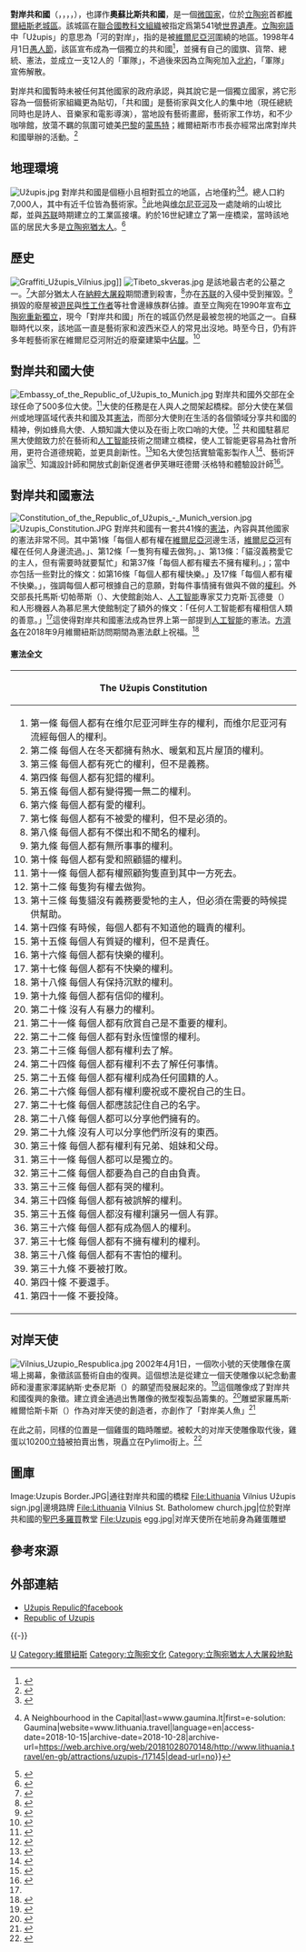 {{Infobox_country
|micronation = yes
|conventional_long_name = 對岸共和國
|native_name = {{native_name|lt|Užupio respublika}}
|image_flag  = Flag of the Republic of Uzupis.gif
|image_coat  = Coat of Arms of the Republic of Uzupis.gif
|capital = [[維爾紐斯|維爾紐斯]]
|utc_offset = +2
|utc_offset_DST = +3
|established_event1 = [[愚人節|愚人節]]宣布獨立
|established_date1 = 1998年4月1日
|calling_code = +370
}}
'''對岸共和國'''（{{lang-lt|Užupio respublika}}，{{lang-yi|זארעטשע}}，{{lang-be|Зарэчча}}，{{lang-ru|Заречье}}，{{lang-pl|Zarzecze}}），也譯作'''奧蘇比斯共和國'''，是一個[[微国家|微国家]]，位於[[立陶宛|立陶宛]]首都[[維爾紐斯舊城|維爾紐斯老城區]]。該城區在[[聯合國教科文組織|聯合國教科文組織]]被指定爲第541號[[世界遺產|世界遺產]]。[[立陶宛語|立陶宛語]]中「Užupis」的意思為「河的對岸」，指的是被[[維爾尼亞河|維爾尼亞河]]圍繞的地區。1998年4月1日[[愚人節|愚人節]]，該區宣布成為一個獨立的共和國<ref>{{cite AV media | people= | date=2014年4月7日 | title=世界零距離－「對岸共和國」 | url=http://news.tvb.com/programmes/bigbigworld/5342f5b36db28c0071000000 | trans_title= | medium= | location=[[香港|香港]] | publisher=[[電視廣播有限公司|電視廣播有限公司]] | access-date=2014年4月10日 | archive-date=2019年9月13日 | archive-url=https://web.archive.org/web/20190913051223/http://news.tvb.com/programmes/bigbigworld/5342f5b36db28c0071000000 | dead-url=no }}</ref>，並擁有自己的國旗、貨幣、總統、憲法，並成立一支12人的「軍隊」，不過後來因為立陶宛加入[[北約|北約]]，「軍隊」宣佈解散。

對岸共和國暫時未被任何其他國家的政府承認，與其說它是一個獨立國家，將它形容為一個藝術家組織更為貼切，「共和國」是藝術家與文化人的集中地（現任總統{{link-en|羅馬斯·利萊吉斯|Romas Lileikis}}同時也是詩人、音樂家和電影導演），當地設有藝術畫廊，藝術家工作坊，和不少咖啡館，放蕩不羈的氛圍可媲美[[巴黎|巴黎]]的[[蒙馬特|蒙馬特]]；維爾紐斯市市長{{link-en|阿圖拉斯·祖卡斯|Artūras Zuokas}}亦經常出席對岸共和國舉辦的活動。<ref>{{cite AV media | people= | date=2018年11月9日 | title=奧蘇比斯：一個擁有自由精神的微型國家 | url=https://www.bbc.com/ukchina/trad/vert-tra-46139779 | trans_title= | medium= | location=[[英國|英國]] | publisher=[[BBC|BBC]] | access-date=2018年11月14日 | archive-date=2019年9月18日 | archive-url=https://web.archive.org/web/20190918020022/https://www.bbc.com/ukchina/trad/vert-tra-46139779 | dead-url=no }}</ref>

==地理環境==
[[File:Užupis.jpg|thumb]]
對岸共和國是個極小且相對孤立的地區，占地僅約{{convert|148|acre|ha}}<ref name=foraday>{{Cite web|url=https://www.baltictimes.com/news/articles/12389/|title=The country that lives for a day|website=www.baltictimes.com|language=en|access-date=2018-10-15|archive-date=2019-05-30|archive-url=https://web.archive.org/web/20190530194703/https://www.baltictimes.com/news/articles/12389/|dead-url=no}}</ref><ref>{{Cite web|url=http://www.lithuania.travel/en-gb/attractions/uzupis-/17145|title=Užupis {{!}} A Neighbourhood in the Capital|last=www.gaumina.lt|first=e-solution: Gaumina|website=www.lithuania.travel|language=en|access-date=2018-10-15|archive-date=2018-10-28|archive-url=https://web.archive.org/web/20181028070148/http://www.lithuania.travel/en-gb/attractions/uzupis-/17145|dead-url=no}}</ref>。總人口約7,000人，其中有近千位皆為藝術家。<ref name=":2">{{Cite news|url=https://metro.co.uk/2018/09/11/arty-hipster-and-a-country-within-a-country-welcome-to-the-republic-of-uzupis-7920560/|title=Arty, hipster and a country within a country: Welcome to the Republic of Užupis|date=2018-09-11|work=Metro|access-date=2018-10-15|language=en-GB|archive-date=2019-05-30|archive-url=https://web.archive.org/web/20190530194703/https://metro.co.uk/2018/09/11/arty-hipster-and-a-country-within-a-country-welcome-to-the-republic-of-uzupis-7920560/|dead-url=no}}</ref>此地與[[维尔尼亚河|维尔尼亚河]]及一處陡峭的山坡比鄰，並與[[苏联|苏联]]時期建立的工業區接壤。約於16世紀建立了第一座橋梁，當時該地區的居民大多是[[立陶宛猶太人|立陶宛猶太人]]。<ref>{{Cite journal|title=Gentrification in Vilnius (Lithuania): the example of Uzupis|author=Veröffentlichungsversion / Published Version Zeitschriftenartikel / journal article|url=https://www.ssoar.info/ssoar/bitstream/handle/document/48092/ssoar-europareg-2004-1-standl_et_al-Gentrification_in_Vilnius_Lithuania_the.pdf?isAllowed=y&lnkname=ssoar-europareg-2004-1-standl_et_al-Gentrification_in_Vilnius_Lithuania_the.pdf&sequence=1|journal=ssoar|access-date=2021-07-27|archive-date=2021-08-09|archive-url=https://web.archive.org/web/20210809194658/https://www.ssoar.info/ssoar/bitstream/handle/document/48092/ssoar-europareg-2004-1-standl_et_al-Gentrification_in_Vilnius_Lithuania_the.pdf?isAllowed=y&lnkname=ssoar-europareg-2004-1-standl_et_al-Gentrification_in_Vilnius_Lithuania_the.pdf&sequence=1|dead-url=no}}</ref>

==歷史==
[[Image:Graffiti_Užupis_Vilnius.jpg|thumb]]]]
[[Image:Tibeto_skveras.jpg|thumb]]
{{tsl|en|Bernardine Cemetery||伯納丁公墓}}是該地最古老的公墓之一。<ref name=":1">{{Cite news|url=https://theculturetrip.com/europe/lithuania/articles/the-best-things-to-see-and-do-in-uzupis-vilnius/|title=The Best Things to See and Do in Užupis, Vilnius|last=Georgian|first=Elizabeth|work=Culture Trip|access-date=2018-10-15|archive-date=2019-05-31|archive-url=https://web.archive.org/web/20190531091423/https://theculturetrip.com/europe/lithuania/articles/the-best-things-to-see-and-do-in-uzupis-vilnius/|dead-url=no}}</ref>大部分猶太人在[[納粹大屠殺|納粹大屠殺]]期間遭到殺害，<ref>{{Cite web|title=JewishGen's Holocaust Database|url=https://www.jewishgen.org/databases/holocaust/|access-date=2021-02-22|website=www.jewishgen.org|archive-date=2021-09-03|archive-url=https://web.archive.org/web/20210903021748/https://www.jewishgen.org/databases/Holocaust/|dead-url=no}}</ref>{{tsl|en|Jewish Cemetery, Vilnius||老猶太公墓}}亦在[[苏联|苏联]]的入侵中受到摧毀。<ref>{{Cite web|date=2020-09-10|title=The Old Jewish Cemetery in Užupis, Vilnius|url=https://www.jewish-heritage-lithuania.org/cemetery/the-old-jewish-cemetery-in-uzupis-vilnius/|access-date=2021-02-22|website=Jewish Heritage Lithuania|language=en-GB|archive-date=2021-07-24|archive-url=https://web.archive.org/web/20210724084504/https://www.jewish-heritage-lithuania.org/cemetery/the-old-jewish-cemetery-in-uzupis-vilnius/|dead-url=no}}</ref>損毀的廢屋被[[露宿者|遊民]]與[[性工作者|性工作者]]等社會邊緣族群佔據。直至立陶宛在1990年宣布[[立陶宛復國法案|立陶宛重新獨立]]，現今「對岸共和國」所在的城區仍然是最被忽視的地區之一。自蘇聯時代以來，該地區一直是藝術家和波西米亞人的常見出沒地。時至今日，仍有許多年輕藝術家在維爾尼亞河附近的廢棄建築中[[佔屋|佔屋]]。<ref>{{Cite web|title=Uzupis is the most interesting place you've never heard of|url=https://www.urbanadventures.com/blog/why-you-should-visit-uzupis/|access-date=2021-07-27|date=2018-03-25|work=Urban Adventures|language=en-GB|archive-date=2021-07-27|archive-url=https://web.archive.org/web/20210727035335/https://www.urbanadventures.com/blog/why-you-should-visit-uzupis/|dead-url=no}}</ref>

==對岸共和國大使==
[[File:Embassy_of_the_Republic_of_Užupis_to_Munich.jpg|thumb]]
對岸共和國外交部在全球任命了500多位大使。<ref>{{Cite web|title=Foreign Affairs Ministry » Užupis Everywhere|url=http://uzhupisembassy.eu/foreign-affairs-ministry/|access-date=2021-02-22|website=uzhupisembassy.eu|archive-date=2021-07-25|archive-url=https://web.archive.org/web/20210725114732/http://uzhupisembassy.eu/foreign-affairs-ministry/|dead-url=no}}</ref>大使的任務是在人與人之間架起橋樑。部分大使在某個州或地理區域代表共和國及其[[憲法|憲法]]，而部分大使則在生活的各個領域分享共和國的精神，例如蜂鳥大使、人類知識大使以及在街上吹口哨的大使。<ref>{{cite web |title=Užupis Foreign Affairs Ministry |url=http://uzhupisembassy.eu/foreign-affairs-ministry/ |website=Website of Užupis Foreign Affairs Ministry |access-date=20 December 2019 |archive-date=2021-07-25 |archive-url=https://web.archive.org/web/20210725114732/http://uzhupisembassy.eu/foreign-affairs-ministry/ |dead-url=no }}</ref> 共和國駐慕尼黑大使館致力於在藝術和[[人工智能|人工智能]]技術之間建立橋樑，使人工智能更容易為社會所用，更符合道德規範，並更具創新性。<ref name="playboy.com">{{cite journal |title=Exploring the Lithuanian Micronation Užupis |date=17 December 2019 |journal=Playboy Magazine |volume=Equality |issue=Winter 2020 |url=https://www.playboy.com/read/uzupis-utopia |access-date=20 December 2019 |archive-date=2021-07-25 |archive-url=https://web.archive.org/web/20210725031132/https://www.playboy.com/read/uzupis-utopia |dead-url=no }}</ref>知名大使包括實驗電影製作人{{tsl|en|Jonas Mekas||喬納斯·梅卡斯}}<ref>{{Cite web|title=2019 August » Užupis Everywhere|url=http://uzhupisembassy.eu/2019/08/|access-date=2021-07-27|work=uzhupisembassy.eu|archive-date=2021-07-27|archive-url=https://web.archive.org/web/20210727035332/http://uzhupisembassy.eu/2019/08/|dead-url=no}}</ref>、藝術評論家{{tsl|en|Kostyantyn Doroshenko||康斯坦丁·多羅申科}}<ref>{{Cite web|title=Embassy among the Art Critics of the world » Užupis Everywhere|url=http://uzhupisembassy.eu/embassy-among-the-art-critics-of-the-world/|access-date=2021-07-27|work=uzhupisembassy.eu|archive-date=2021-07-27|archive-url=https://web.archive.org/web/20210727051807/http://uzhupisembassy.eu/embassy-among-the-art-critics-of-the-world/|dead-url=no}}</ref>、知識設計師和開放式創新促進者伊芙琳旺德爾·沃格特和體驗設計師{{tsl|en|Nelly Ben Hayoun||妮莉·本·哈尤}}<ref>{{Cite web|title=Dr. Nelly Ben Hayoun- Stepanian|url=http://universityoftheunderground.org/dr-nelly-ben-hayoun|access-date=2021-07-27|date=2017-04-27|work=University of the Underground|language=en-US|archive-date=2021-07-27|archive-url=https://web.archive.org/web/20210727172724/http://universityoftheunderground.org/dr-nelly-ben-hayoun|dead-url=no}}</ref>。
{{clear}}

== 對岸共和國憲法 ==
[[File:Constitution_of_the_Republic_of_Užupis_-_Munich_version.jpg|thumb]]
[[Image:Uzupis_Constitution.JPG|thumb]]
對岸共和國有一套共41條的[[憲法|憲法]]，內容與其他國家的憲法非常不同。其中第1條「每個人都有權在[[維爾尼亞河|維爾尼亞河]]邊生活，[[維爾尼亞河|維爾尼亞河]]有權在任何人身邊流過。」、第12條「一隻狗有權去做狗。」、第13條：「貓沒義務愛它的主人，但有需要時就要幫忙」和第37條「每個人都有權去不擁有權利。」；當中亦包括一些對比的條文：如第16條「每個人都有權快樂。」及17條「每個人都有權不快樂。」，強調每個人都可根據自己的意願，對每件事情擁有做與不做的[[權利|權利]]。外交部長托馬斯·切帕蒂斯（{{lang|en|Thomas Chepaitis}}）、大使館創始人{{tsl|de|Max Haarich|馬克斯·哈里奇}}、[[人工智能|人工智能]]專家艾力克斯·瓦德曼（{{lang|en|Alex Waldmann}}）和人形機器人{{tsl|en|Roboy||Roboy}}為慕尼黑大使館制定了額外的條文：「任何人工智能都有權相信人類的善意。」<ref name="playboy.com"/>這使得對岸共和國憲法成為世界上第一部提到[[人工智能|人工智能]]的憲法。[[方濟各_(教宗)|方濟各]]在2018年9月維爾紐斯訪問期間為憲法獻上祝福。<ref name=":4">{{Cite web|title=Constitution of the Republic of Užupis » Užupis Everywhere|url=http://uzhupisembassy.eu/uzhupis-constitution/|access-date=2021-02-22|website=uzhupisembassy.eu|archive-date=2021-07-23|archive-url=https://web.archive.org/web/20210723131731/http://uzhupisembassy.eu/uzhupis-constitution/|dead-url=no}}</ref>

==== 憲法全文 ====
{| class="wikitable"
|-
!The Užupis Constitution
|-
|
# 第一條 每個人都有在维尔尼亚河畔生存的權利，而维尔尼亚河有流經每個人的權利。
# 第二條 每個人在冬天都擁有熱水、暖氣和瓦片屋頂的權利。
# 第三條 每個人都有死亡的權利，但不是義務。
# 第四條 每個人都有犯錯的權利。
# 第五條 每個人都有變得獨一無二的權利。
# 第六條 每個人都有愛的權利。
# 第七條 每個人都有不被愛的權利，但不是必須的。
# 第八條 每個人都有不傑出和不聞名的權利。
# 第九條 每個人都有無所事事的權利。
# 第十條 每個人都有愛和照顧貓的權利。
# 第十一條 每個人都有權照顧狗隻直到其中一方死去。
# 第十二條 每隻狗有權去做狗。
# 第十三條 每隻貓沒有義務要愛牠的主人，但必須在需要的時候提供幫助。
# 第十四條 有時候，每個人都有不知道他的職責的權利。
# 第十五條 每個人有質疑的權利，但不是責任。
# 第十六條 每個人都有快樂的權利。
# 第十七條 每個人都有不快樂的權利。
# 第十八條 每個人有保持沉默的權利。
# 第十九條 每個人都有信仰的權利。
# 第二十條 沒有人有暴力的權利。
# 第二十一條 每個人都有欣賞自己是不重要的權利。
# 第二十二條 每個人都有對永恆憧憬的權利。
# 第二十三條 每個人都有權利去了解。
# 第二十四條 每個人都有權利不去了解任何事情。
# 第二十五條 每個人都有權利成為任何國籍的人。
# 第二十六條 每個人都有權利慶祝或不慶祝自己的生日。
# 第二十七條 每個人都應該記住自己的名字。
# 第二十八條 每個人都可以分享他們擁有的。
# 第二十九條 沒有人可以分享他們所沒有的東西。
# 第三十條 每個人都有權利有兄弟、姐妹和父母。
# 第三十一條 每個人都可以是獨立的。
# 第三十二條 每個人都要為自己的自由負責。
# 第三十三條 每個人都有哭的權利。
# 第三十四條 每個人都有被誤解的權利。
# 第三十五條 每個人都沒有權利讓另一個人有罪。
# 第三十六條 每個人都有成為個人的權利。
# 第三十七條 每個人都有不擁有權利的權利。
# 第三十八條 每個人都有不害怕的權利。
# 第三十九條 不要被打敗。
# 第四十條 不要還手。
# 第四十一條 不要投降。
|}

== 对岸天使 ==
[[Image:Vilnius_Uzupio_Respublica.jpg|thumb]]
2002年4月1日，一個吹小號的天使雕像在廣場上揭幕，象徵該區藝術自由的復興。這個想法是從建立一個天使雕像以紀念動畫師和漫畫家澤諾納斯·史泰尼斯（{{lang|lt|Zenonas Šteinys}}）的願望而發展起來的。<ref>{{Cite web|title=H E R I T A G E Lithuanian Footsteps on the World's Cinema A Grand Undertaking: The Radvila Map of Lithuania They Tore Down Le|url=http://webcache.googleusercontent.com/search?q=cache:IXAoQIApD48J:www.draugas.org/key_dnlh/lh/issues/2007-05-15-LHERITAGE.pdf+&cd=5&hl=en&ct=clnk&gl=uk|access-date=2021-02-22|website=webcache.googleusercontent.com|archive-date=2021-07-24|archive-url=https://web.archive.org/web/20210724084454/http://webcache.googleusercontent.com/search?q=cache%3AIXAoQIApD48J%3Awww.draugas.org%2Fkey_dnlh%2Flh%2Fissues%2F2007-05-15-LHERITAGE.pdf+&cd=5&hl=en&ct=clnk&gl=uk|dead-url=no}}</ref>這個雕像成了對岸共和國復興的象徵。建立資金通過出售雕像的微型複製品籌集的。<ref>{{Cite web|url=http://kauno.diena.lt/naujienos/vilniaus-miestas/simbolis-uzupio-angelas-iskilo-mazu-kopiju-240395|title=Simbolis: Užupio angelas iškilo iš mažų kopijų|access-date=2021-07-24|archive-date=2021-07-24|archive-url=https://web.archive.org/web/20210724084500/https://kauno.diena.lt/naujienos/vilniaus-miestas/simbolis-uzupio-angelas-iskilo-mazu-kopiju-240395|dead-url=no}}</ref>雕塑家羅馬斯·維爾恰斯卡斯（{{lang|lt|Romas Vilčiauskas}}）作為对岸天使的創造者，亦創作了「對岸美人魚」<ref>{{Cite web |url=http://www.fotobankas.lt/fotografija/list/search/Romo+Vil%C4%8Diausko+undin%C4%97l%C4%97 |title=Archived copy |access-date=2012-08-14 |archive-url=https://web.archive.org/web/20151226140814/http://www.fotobankas.lt/fotografija/list/search/Romo+Vil%C4%8Diausko+undin%C4%97l%C4%97 |archive-date=2015-12-26 |url-status=yes }}</ref>

在此之前，同樣的位置是一個雞蛋的臨時雕塑。被較大的对岸天使雕像取代後，雞蛋以10200[[立特|立特]]被拍賣出售，現矗立在Pylimo街上。<ref>{{Cite web|title=Margutis Easter Egg|url=http://www.atlasobscura.com/places/margutis-easter-egg|access-date=2021-07-27|work=Atlas Obscura|language=en|archive-date=2021-07-27|archive-url=https://web.archive.org/web/20210727043204/https://www.atlasobscura.com/places/margutis-easter-egg|dead-url=no}}</ref>
{{clear}}

==圖庫==
<gallery mode="packed" heights="140px">
Image:Uzupis Border.JPG|通往對岸共和國的橋樑
File:Lithuania Vilnius Užupis sign.jpg|邊境路牌
File:Lithuania Vilnius St. Batholomew church.jpg|位於對岸共和國的[[巴多羅買|聖巴多羅買]]教堂
File:Uzupis egg.jpg|对岸天使所在地前身為雞蛋雕塑
</gallery>

== 參考來源 ==
{{reflist|2}}

== 外部連結 ==
*[http://www.facebook.com/group.php?gid=6718770333&v=info Užupis Repulic的facebook]
*[http://blog.yahoo.com/_5IR5OJT7QETXCFITMD4MNJI3F4/articles/67809 Republic of Uzupis]

{{-}}
{{私人國家}}

[[Category:私人國家|U]]
[[Category:維爾紐斯|Category:維爾紐斯]]
[[Category:立陶宛文化|Category:立陶宛文化]]
[[Category:立陶宛猶太人大屠殺地點|Category:立陶宛猶太人大屠殺地點]]
